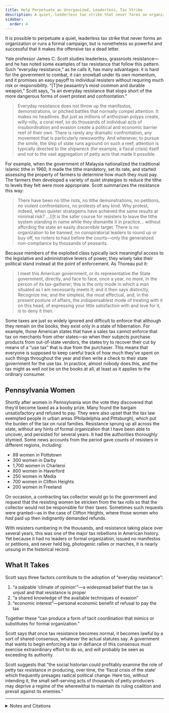 ```yaml
---
title: Help Perpetuate an Unorganized, Leaderless, Tax Strike
description: A quiet, leaderless tax strike that never forms an organization can be nonetheless powerful enough to make the offensive tax a dead letter.
sidebar:
  order: 4
---
```


It is possible to perpetuate a quiet, leaderless tax strike that never forms an organization or runs a formal campaign, but is nonetheless so powerful and successful that it makes the offensive tax a dead letter.

Yale professor James C. Scott studies leaderless, grassroots resistance—and he has noted some examples of tax resistance that follow this pattern.
Such “everyday resistance,” as he calls it, has many advantages: it is hard for the government to combat, it can snowball under its own momentum, and it promises an easy payoff to individual resisters without requiring much risk or responsibility.
“[T]he peasantry’s most common and durable weapon,” Scott says, “is an everyday resistance that stops short of the more dangerous forms of overt protest and confrontation.”

> Everyday resistance does not throw up the manifestos, demonstrations, or pitched battles that normally compel attention.
> It makes no headlines.
> But just as millions of anthozoan polyps create, willy-nilly, a coral reef, so do thousands of individual acts of insubordination and evasion create a political and economic barrier reef of their own.
> There is rarely any dramatic confrontation, any movement that is particularly newsworthy.
> And whenever, to pursue the simile, the ship of state runs aground on such a reef, attention is typically directed to the shipwreck (for example, a fiscal crisis) itself and not to the vast aggregation of petty acts that made it possible.

For example, when the government of Malaysia nationalized the traditional Islamic tithe in 1960, it made the tithe mandatory, set its rate, and started assessing the property of farmers to determine how much they must pay.
The farmers then developed a variety of quiet strategies to reduce the tithe to levels they felt were more appropriate.
Scott summarizes the resistance this way:

> There have been no tithe riots, no tithe demonstrations, no petitions, no violent confrontations, no protests of any kind.
> Why protest, indeed, when quieter stratagems have achieved the same results at minimal risk?
> …[I]t is the safer course for resisters to leave the tithe system standing in name while they dismantle it in practice… without affording the state an easily discernible target.
> There is no organization to be banned, no conspiratorial leaders to round up or buy off, no rioters to haul before the courts—only the generalized non-compliance by thousands of peasants.

Because members of the exploited class typically lack meaningful access to the legislative and administrative levers of power, they wisely take their political stand instead at the point of enforcement.
As Thoreau put it:

> I meet this American government, or its representative the State government, directly, and face to face, once a year, no more, in the person of its tax-gatherer; this is the only mode in which a man situated as I am necessarily meets it; and it then says distinctly, Recognize me; and the simplest, the most effectual, and, in the present posture of affairs, the indispensablest mode of treating with it on this head, of expressing your little satisfaction with and love for it, is to deny it then.

Some taxes are just so widely ignored and difficult to enforce that although they remain on the books, they exist only in a state of hibernation.
For example, those American states that have a sales tax cannot enforce that tax on merchants from other states—so when their subjects purchase products from out-of-state vendors, the states try to recover their cut by means of a “use tax” that is due from the purchaser.
This means that everyone is supposed to keep careful track of how much they’ve spent on such things throughout the year and then write a check to their state government for the use tax.
In practice, almost nobody does this, and the tax might as well not be on the books at all, at least as it applies to the ordinary consumer.

## <Badge text="Example" size="medium" /> Pennsylvania Women

Shortly after women in Pennsylvania won the vote they discovered that they’d become taxed as a booby prize.
Many found the bargain unsatisfactory and refused to pay.
They were also upset that the tax law exempted people in urban areas (Philadelphia and Pittsburgh), which put the burden of the tax on rural families.
Resistance sprung up all across the state, without any hints of formal organization that I have been able to uncover, and persisted for several years.
It had the authorities thoroughly stymied.
Some news accounts from the period gave counts of resisters in different regions, including:

* 89 women in Pottstown
* 300 women in Darby
* 1,700 women in Charleroi
* 800 women in Haverford
* 250 women in Media
* 700 women in Clifton Heights
* 200 women in Freeland

On occasion, a contracting tax collector would go to the government and request that the resisting women be stricken from the tax rolls so that the collector would not be responsible for their taxes.
Sometimes such requests were granted—as in the case of Clifton Heights, where those women who *had* paid up then indignantly demanded refunds.

With resisters numbering in the thousands, and resistance taking place over several years, this was one of the major tax rebellions in American history.
Yet because it had no leaders or formal organization, issued no manifestos or petitions, and never held big, photogenic rallies or marches, it is nearly unsung in the historical record.

## What It Takes

Scott says three factors contribute to the adoption of “everyday resistance”:

1. “a palpable ‘climate of opinion’”—a widespread belief that the tax is unjust and that resistance is proper
1. “a shared knowledge of the available techniques of evasion”
1. “economic interest”—personal economic benefit of refusal to pay the tax

Together these “can produce a form of tacit coordination that mimics or substitutes for formal organization.”

Scott says that once tax resistance becomes normal, it becomes lawful by a sort of shared consensus, whatever the actual statutes say.
A government that wants to begin enforcing a tax in defiance of this consensus must exercise extraordinary effort to do so, and will probably be seen as exceeding its authority.

Scott suggests that “the social historian could profitably examine the role of petty tax resistance in producing, over time, the ‘fiscal crisis of the state’ which frequently presages radical political change.
Here too, without intending it, the small self-serving acts of thousands of petty producers may deprive a regime of the wherewithal to maintain its ruling coalition and prevail against its enemies.”

---

<details>
<summary>Notes and Citations</summary>

* Scott, James C. “Resistance without Protest and without Organization: Peasant Opposition to the Islamic Zakat and the Christian Tithe” <i>Comparative Studies in Society and History</i> July 1987, pp. 417–52
* Scott, James C. <i>Weapons of the Weak: Everyday Forms of Peasant Resistance</i> (1985) p. 36
* Thoreau, H.D. [“Resistance to Civil Government”](https://sniggle.net/TPL/index5.php?entry=rtcg)
* Joffe-Walt, Chana [“Most People Are Supposed To Pay This Tax. Almost Nobody Actually Pays It”](https://www.npr.org/sections/money/2013/04/16/177384487/most-people-are-supposed-to-pay-this-tax) <i>Planet Money</i> 16 April 2013
* [“Eighty-Nine Women Refuse to Pay School Tax”](https://news.google.com/newspapers?id=bLwhAAAAIBAJ&sjid=epwFAAAAIBAJ&pg=5075,4818780) <i>Reading Eagle</i> 25 February 1923, p. 30
* [“6 Women Defy Tax Collector”](https://news.google.com/newspapers?id=lSMpAAAAIBAJ&sjid=69cEAAAAIBAJ&pg=3359,1284405&hl=en) <i>The Nevada Daily Mail</i> 4 May 1927, p. 1
* [“Charleroi School Tax Delinquents To Be Arrested”](https://news.google.com/newspapers?id=Gy5eAAAAIBAJ&sjid=TWANAAAAIBAJ&pg=2342,3585472) <i>Washington Reporter</i> 28 May 1924, p. 3
* “Haverford Women Must Pay Taxes” <i>Chester Times</i> 16 July 1923, p. 2
* “School Taxes Must Be Paid” <i>Chester Times</i> 2 July 1923, p. 5
* “Tax Question in Clifton Heights” <i>Chester Times</i> 4 October 1924, p. 3
* “Women Must Pay or Go to Prison, Court Decides” <i>Wellsboro Agitator</i> 27 October 1926, p. 8
* “Tax Collector Crawford Speaks” <i>Chester Times</i> 9 October 1924, p. 3
* Scott, James C. “Everyday Forms of Resistance” in Colburn, Forest D. <i>Everyday Forms of Peasant Resistance</i> (1989) p. 12.
  In “Resistance without Protest…” op. cit., Scott refines his three factors to:
  > the conjunction of a folk culture that encourages some forms of resistance, a set of habits and practices that are part of the practical heritage of the peasantry, and a shared material interest in thwarting appropriation [that] can produce a form of tacit coordination that mimics or substitutes for formal organization.
* Scott, James C. “Dissimulation in Practice: Resistance to the tithe in France and Malaysia; below the radar” <i>Decoding Subaltern Politics: Ideology, disguise, and resistance in agrarian politics</i> (2013) p. 93

</details>
